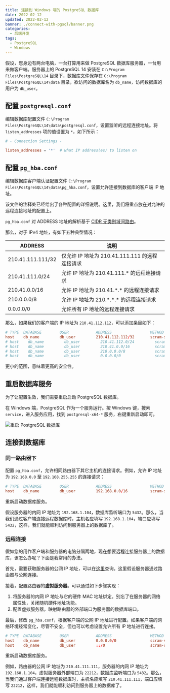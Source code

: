 ```yaml
---
title: 连接到 Windows 端的 PostgreSQL 数据库
date: 2022-02-12
updated: 2022-02-12
banner: ./connect-with-pgsql/banner.png
categories:
  - 后端开发
tags:
  - PostgreSQL
  - Windows
---
```


假设，您身边有两台电脑，一台打算用来做 PostgreSQL 数据库服务器，一台用来做客户端。服务器上的 PostgreSQL 14 安装在 `C:\Program Files\PostgreSQL\14` 目录下，数据库文件保存在 `C:\Program Files\PostgreSQL\14\data` 目录，欲访问的数据库名为 `db_name`，访问数据库的用户为 `db_user`。

## 配置 `postgresql.conf`

编辑数据库配置文件 `C:\Program Files\PostgreSQL\14\data\postgresql.conf`，设置监听的远程连接地址。将 `listen_addresses` 项的值设置为 `*`，如下所示：

```conf
# - Connection Settings -

listen_addresses = '*'  # what IP address(es) to listen on
```

## 配置 `pg_hba.conf`

编辑数据库客户端认证配置文件 `C:\Program Files\PostgreSQL\14\data\pg_hba.conf`，设置允许连接到数据库的客户端 IP 地址。

该文件的注释处已经给出了各种配置的详细说明。这里，我们将重点放在对允许的远程连接地址的配置上。

`pg_hba.conf` 对 ADDRESS 地址的解析基于 [CIDR 无类别域间路由](https://en.wikipedia.org/wiki/Classless_Inter-Domain_Routing)。

那么，对于 IPv4 地址，有如下五种典型情况：

| ADDRESS           | 说明                                           |
| ----------------- | ---------------------------------------------- |
| 210.41.111.111/32 | 仅允许 IP 地址为 210.41.111.111 的远程连接请求 |
| 210.41.111.0/24   | 允许 IP 地址为 210.41.111.\* 的远程连接请求    |
| 210.41.0.0/16     | 允许 IP 地址为 210.41.\*.\* 的远程连接请求     |
| 210.0.0.0/8       | 允许 IP 地址为 210.\*.\*.\* 的远程连接请求     |
| 0.0.0.0/0         | 允许所有 IP 地址的远程连接请求                 |

那么，如果我们的客户端的 IP 地址为 `210.41.112.112`，可以添加条目如下：

```conf
# TYPE  DATABASE        USER            ADDRESS                 METHOD
host    db_name         db_user         210.41.112.112/32       scram-sha-256
# host    db_name         db_user         210.41.112.0/24         scram-sha-256
# host    db_name         db_user         210.41.0.0/16           scram-sha-256
# host    db_name         db_user         210.0.0.0/8             scram-sha-256
# host    db_name         db_user         0.0.0.0/0               scram-sha-256
```

更小的范围，意味着更高的安全性。

## 重启数据库服务

为了让配置生效，我们需要重启启动 PostgreSQL 数据库。

在 Windows 端，PostgreSQL 作为一个服务运行。按 Windows 键，搜索 `service`，进入服务应用，找到 `postgresql-x64-*` 服务，右键重新启动即可。

![重启 PostgreSQL 数据库](./connect-with-pgsql/restart-pgsql.png)

## 连接到数据库

### 同一路由器下

配置 `pg_hba.conf`，允许相同路由器下其它主机的连接请求。例如，允许 IP 地址为 `192.168.0.0` 至 `192.168.255.255` 的连接请求：

```conf
# TYPE  DATABASE        USER            ADDRESS                 METHOD
host    db_name         db_user         192.168.0.0/16          scram-sha-256
```

重新启动数据库服务。

假设服务器的内网 IP 地址为 `192.168.1.104`，数据库监听端口为 `5432`。那么，当我们通过客户端连接远程数据库时，主机名应填写 `192.168.1.104`，端口应填写 `5432`，这样，我们就能顺利访问到服务器上的数据库了。

### 远程连接

假如您的用作客户端和服务器的电脑分隔两地，现在想要远程连接服务器上的数据库，该怎么办呢？下面是我常用的办法。

首先，需要获取服务器的公网 IP 地址，可以在[这里](https://www.ip138.com/)查询。这里假设服务器通过路由器与公网连接。

接着，配置路由器的**虚拟服务器**。可以通过如下步骤实现：

1. 将服务器的内网 IP 地址与它的硬件 MAC 地址绑定。别忘了在服务器的网络属性处，关闭随机硬件地址功能。
2. 配置虚拟服务器，映射路由器的外部端口为服务器的数据库端口。

最后，修改 `pg_hba.conf`，根据客户端的公网 IP 地址进行配置。如果客户端的网络环境经常变化，尽管不安全，但也可以考虑设置允许所有 IP 地址进行连接。

```conf
# TYPE  DATABASE        USER            ADDRESS                 METHOD
host    db_name         db_user         0.0.0.0/0               scram-sha-256
host    db_name         db_user         ::/0                    scram-sha-256
```

重新启动数据库服务。

例如，路由器的公网 IP 地址为 `210.41.111.111`，服务器的内网 IP 地址为 `192.168.1.104`，虚拟服务器外部端口为 `22212`，数据库监听端口为 `5432`。那么，当我们通过客户端连接远程数据库时，主机名应填写 `210.41.111.111`，端口应填写 `22212`，这样，我们就能顺利访问到服务器上的数据库了。
